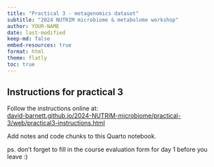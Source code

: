 ```yaml
---
title: "Practical 3 - metagenomics dataset"
subtitle: "2024 NUTRIM microbiome & metabolome workshop"
author: YOUR-NAME
date: last-modified
keep-md: false
embed-resources: true
format: html
theme: flatly
toc: true
---
```


## Instructions for practical 3

Follow the instructions online at:\
[david-barnett.github.io/2024-NUTRIM-microbiome/practical-3/web/practical3-instructions.html](https://david-barnett.github.io/2024-NUTRIM-microbiome/practical-3/web/practical3-instructions.html)

Add notes and code chunks to this Quarto notebook. 


ps. don't forget to fill in the course evaluation form for day 1 before you leave :)

